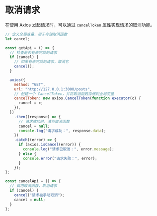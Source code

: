 # 取消请求

在使用 Axios 发起请求时，可以通过 `cancelToken` 属性实现请求的取消功能。

```javascript
// 定义全局变量，用于存储取消函数
let cancel;

const getApi = () => {
  // 检查是否有未完成的请求
  if (cancel) {
    // 如果有未完成的请求，取消它
    cancel();
  }

  axios({
    method: "GET",
    url: "http://127.0.0.1:3000/posts",
    // 创建一个 CancelToken，并将取消函数存储到全局变量
    cancelToken: new axios.CancelToken(function executor(c) {
      cancel = c;
    }),
  })
    .then((response) => {
      // 请求成功时，清空取消函数
      cancel = null;
      console.log("请求成功：", response.data);
    })
    .catch((error) => {
      if (axios.isCancel(error)) {
        console.log("请求已取消：", error.message);
      } else {
        console.error("请求失败：", error);
      }
    });
};

const cancelApi = () => {
  // 调用取消函数，取消请求
  if (cancel) {
    cancel("请求被手动取消");
    cancel = null;
  }
};
```

